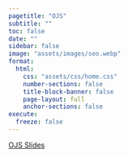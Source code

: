 ```yaml
---
pagetitle: "OJS"
subtitle: ""
toc: false
date: ""
sidebar: false
image: "assets/images/seo.webp"
format:
  html:
    css: "assets/css/home.css"
    number-sections: false
    title-block-banner: false
    page-layout: full
    anchor-sections: false
execute:
  freeze: false
---
```


[[OJS Slides](slides/ojs/index.qmd)]{.large}